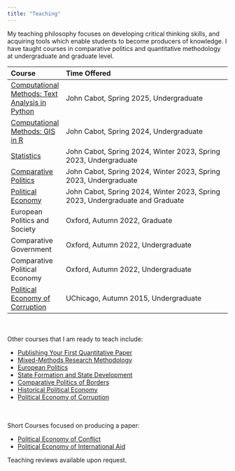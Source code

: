 ```yaml
---
title: "Teaching"
---
```


<!-- Google tag (gtag.js) -->
<script async src="https://www.googletagmanager.com/gtag/js?id=G-7DSN63Y1JH"></script>
<script>
  window.dataLayer = window.dataLayer || [];
  function gtag(){dataLayer.push(arguments);}
  gtag('js', new Date());

  gtag('config', 'G-7DSN63Y1JH');
</script>

My teaching philosophy focuses on developing critical thinking skills, and acquiring tools which enable students to become producers of knowledge. I have taught courses in comparative politics and quantitative methodology at undergraduate and graduate level.


| Course |   Time Offered           |
|:-------|:-------------------------|
| [Computational Methods: Text Analysis in Python](/teaching/text_analysis/text_analysis_syllabus.html){target="_blank"} | John Cabot, Spring 2025, Undergraduate |
| [Computational Methods: GIS in R](/teaching/big_data/big_data_syllabus.html){target="_blank"} | John Cabot, Spring 2024, Undergraduate |
| [Statistics](/teaching/stats/stats_syllabus.html){target="_blank"} | John Cabot, Spring 2024, Winter 2023, Spring 2023, Undergraduate |
| [Comparative Politics](/teaching/comp_pol/comp_pol_syllabus.html){target="_blank"} | John Cabot, Spring 2024, Winter 2023, Spring 2023, Undergraduate |
| [Political Economy](/teaching/cpe/pol_econ_syllabus.html){target="_blank"} | John Cabot, Spring 2024, Winter 2023, Spring 2023, Undergraduate and Graduate |
| European Politics and Society | Oxford, Autumn 2022, Graduate |
| Comparative Government | Oxford, Autumn 2022, Undergraduate |
| Comparative Political Economy | Oxford, Autumn 2022, Undergraduate |
| [Political Economy of Corruption](https://www.dropbox.com/scl/fi/0iumj48qmmswozumefbr2/bpsyllabus.pdf?rlkey=lm9qsgibk9f1sdsrf50mola01&dl=0){target="_blank"} | UChicago, Autumn 2015, Undergraduate |

<br><br>
Other courses that I am ready to teach include:

- [Publishing Your First Quantitative Paper](/teaching/research_workshop/research_syllabus.html){target="_blank"}
- [Mixed-Methods Research Methodology](/teaching/mixed_methods/mixed_methods.html){target="_blank"}
- [European Politics](/teaching/european_politics/european_pol_syllabus.html){target="_blank"}
- [State Formation and State Development](/teaching/state_capacity_dev/state_syllabus.html){target="_blank"}
- [Comparative Politics of Borders](/teaching/borders/borders_syllabus.html){target="_blank"}
- [Historical Political Economy](https://www.dropbox.com/s/d8llj89ijo4dwb8/his-pol-syllabus_2022.pdf?dl=0){target="_blank"}
- [Political Economy of Corruption](https://bgpopescu.files.wordpress.com/2016/10/bpsyllabus.pdf){target="_blank"}

<br><br>
Short Courses focused on producing a paper:

- [Political Economy of Conflict](/teaching/research_workshop/research_syllabus_conflict.html){target="_blank"}
- [Political Economy of International Aid](/teaching/research_workshop/research_syllabus_aid.html){target="_blank"}


Teaching reviews available upon request.

